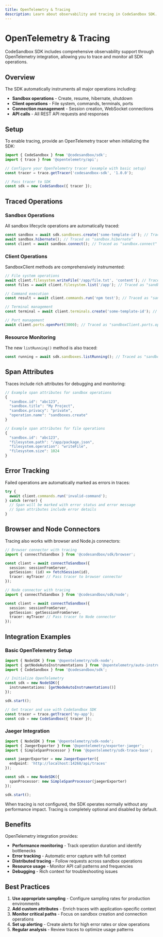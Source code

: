 ```yaml
---
title: OpenTelemetry & Tracing
description: Learn about observability and tracing in CodeSandbox SDK.
---
```



# OpenTelemetry & Tracing

CodeSandbox SDK includes comprehensive observability support through OpenTelemetry integration, allowing you to trace and monitor all SDK operations.

## Overview

The SDK automatically instruments all major operations including:

- **Sandbox operations** - Create, resume, hibernate, shutdown
- **Client operations** - File system, commands, terminals, ports
- **Connection management** - Session creation, WebSocket connections
- **API calls** - All REST API requests and responses

## Setup

To enable tracing, provide an OpenTelemetry tracer when initializing the SDK:

```ts
import { CodeSandbox } from '@codesandbox/sdk';
import { trace } from '@opentelemetry/api';

// Configure your OpenTelemetry tracer (example with basic setup)
const tracer = trace.getTracer('codesandbox-sdk', '1.0.0');

// Pass tracer to SDK
const sdk = new CodeSandbox({ tracer });
```

## Traced Operations

### Sandbox Operations

All sandbox lifecycle operations are automatically traced:

```ts
const sandbox = await sdk.sandboxes.create('some-template-id'); // Traced as "sandboxes.create"
await sandbox.hibernate(); // Traced as "sandbox.hibernate"
const client = await sandbox.connect(); // Traced as "sandbox.connect"
```

### Client Operations

SandboxClient methods are comprehensively instrumented:

```ts
// File system operations
await client.filesystem.writeFile('/app/file.txt', 'content'); // Traced as "sandboxClient.filesystem.writeFile"
const files = await client.filesystem.list('/app'); // Traced as "sandboxClient.filesystem.list"

// Command execution
const result = await client.commands.run('npm test'); // Traced as "sandboxClient.commands.run"

// Terminal management
const terminal = await client.terminals.create('some-template-id'); // Traced as "sandboxClient.terminals.create"

// Port management
await client.ports.openPort(3000); // Traced as "sandboxClient.ports.openPort"
```

### Resource Monitoring

The new `listRunning()` method is also traced:

```ts
const running = await sdk.sandboxes.listRunning(); // Traced as "sandboxes.listRunning"
```

## Span Attributes

Traces include rich attributes for debugging and monitoring:

```ts
// Example span attributes for sandbox operations
{
  "sandbox.id": "abc123",
  "sandbox.title": "My Project",
  "sandbox.privacy": "private",
  "operation.name": "sandboxes.create"
}

// Example span attributes for file operations
{
  "sandbox.id": "abc123",
  "filesystem.path": "/app/package.json",
  "filesystem.operation": "writeFile",
  "filesystem.size": 1024
}
```

## Error Tracking

Failed operations are automatically marked as errors in traces:

```ts
try {
  await client.commands.run('invalid-command');
} catch (error) {
  // Span will be marked with error status and error message
  // Span attributes include error details
}
```

## Browser and Node Connectors

Tracing also works with browser and Node.js connectors:

```ts
// Browser connector with tracing
import { connectToSandbox } from '@codesandbox/sdk/browser';

const client = await connectToSandbox({
  session: sessionFromServer,
  getSession: (id) => fetchSession(id),
  tracer: myTracer // Pass tracer to browser connector
});

// Node connector with tracing
import { connectToSandbox } from '@codesandbox/sdk/node';

const client = await connectToSandbox({
  session: sessionFromServer,
  getSession: getSessionFromServer,
  tracer: myTracer // Pass tracer to Node connector
});
```

## Integration Examples

### Basic OpenTelemetry Setup

```ts
import { NodeSDK } from '@opentelemetry/sdk-node';
import { getNodeAutoInstrumentations } from '@opentelemetry/auto-instrumentations-node';
import { CodeSandbox } from '@codesandbox/sdk';

// Initialize OpenTelemetry
const sdk = new NodeSDK({
  instrumentations: [getNodeAutoInstrumentations()]
});

sdk.start();

// Get tracer and use with CodeSandbox SDK
const tracer = trace.getTracer('my-app');
const csb = new CodeSandbox({ tracer });
```

### Jaeger Integration

```ts
import { NodeSDK } from '@opentelemetry/sdk-node';
import { JaegerExporter } from '@opentelemetry/exporter-jaeger';
import { SimpleSpanProcessor } from '@opentelemetry/sdk-trace-base';

const jaegerExporter = new JaegerExporter({
  endpoint: 'http://localhost:14268/api/traces'
});

const sdk = new NodeSDK({
  spanProcessor: new SimpleSpanProcessor(jaegerExporter)
});

sdk.start();
```

<Callout>
When tracing is not configured, the SDK operates normally without any performance impact. Tracing is completely optional and disabled by default.
</Callout>

## Benefits

OpenTelemetry integration provides:

- **Performance monitoring** - Track operation duration and identify bottlenecks
- **Error tracking** - Automatic error capture with full context
- **Distributed tracing** - Follow requests across sandbox operations
- **Resource usage** - Monitor API call patterns and frequencies
- **Debugging** - Rich context for troubleshooting issues

## Best Practices

1. **Use appropriate sampling** - Configure sampling rates for production environments
2. **Add custom attributes** - Enrich traces with application-specific context
3. **Monitor critical paths** - Focus on sandbox creation and connection operations
4. **Set up alerting** - Create alerts for high error rates or slow operations
5. **Regular analysis** - Review traces to optimize usage patterns
